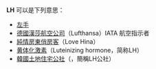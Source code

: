 '''LH''' 可以是下列意思：

* [[左手|左手]]
* [[德國漢莎航空公司|德國漢莎航空公司]]（Lufthansa）IATA 航空指示者
* [[純情房東俏房客|純情房東俏房客]]（Love Hina）
* [[黄体化激素|黄体化激素]]（Luteinizing hormone，简称LH）
* [[韓國土地住宅公社|韓國土地住宅公社]]（{{Lang|en|Korea Land and Housing Corporation}}，簡稱LH公社）

{{disambig|cat=二字拉丁字母縮寫消歧義}}